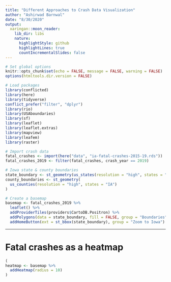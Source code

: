 ```yaml
---
title: "Different Approaches to Crash Data Visualization"
author: "Ashirwad Barnwal"
date: "8/30/2020"
output:
  xaringan::moon_reader:
    lib_dir: libs
    nature:
      highlightStyle: github
      highlightLines: true
      countIncrementalSlides: false
---
```


```r
# Set global options
knitr::opts_chunk$set(echo = FALSE, message = FALSE, warning = FALSE)
options(htmltools.dir.version = FALSE)

# Load packages
library(conflicted)
library(here)
library(tidyverse)
conflict_prefer("filter", "dplyr")
library(rio)
library(USAboundaries)
library(sf)
library(leaflet)
library(leaflet.extras)
library(mapview)
library(leafem)
library(raster)

# Import crash data
fatal_crashes <- import(here("data", "ia-fatal-crashes-2015-19.rds"))
fatal_crashes_2019 <- filter(fatal_crashes, crash_year == 2019)

# Iowa state & county boundaries
state_boundary <- st_geometry(us_states(resolution = "high", states = "IA"))
county_boundaries <- st_geometry(
  us_counties(resolution = "high", states = "IA")
)

# Create a basemap
basemap <- fatal_crashes_2019 %>%
  leaflet() %>%
  addProviderTiles(providers$CartoDB.Positron) %>%
  addPolygons(data = state_boundary, fill = FALSE, group = "Boundaries") %>%
  addHomeButton(ext = st_bbox(state_boundary), group = "Zoom to Iowa")
```

---
# Fatal crashes as a heatmap

```r
(
heatmap <- basemap %>%
  addHeatmap(radius = 10)
)
```


